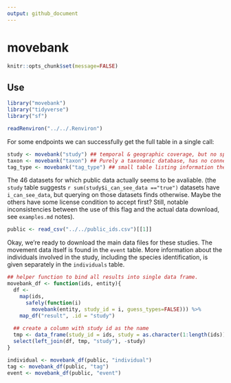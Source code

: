 ```yaml
---
output: github_document
---
```



# movebank

```r
knitr::opts_chunk$set(message=FALSE)
```

## Use

```r
library("movebank")
library("tidyverse")
library("sf")
```

```r
readRenviron("../../.Renviron")
```


For some endpoints we can successfully get the full table in a single call:

```r
study <- movebank("study") ## temporal & geographic coverage, but no species coverage information
taxon <- movebank("taxon") ## Purely a taxonomic database, has no connection to study
tag_type <- movebank("tag_type") ## small table listing information the different types of animal tracker tags
```

The 46 datasets for which public data actually seems to be avaliable. (the `study` table suggests `r sum(study$i_can_see_data =="true")` datasets have `i_can_see_data`, but querying on those datasets finds otherwise.  Maybe the others have some license condition to accept first?  Still, notable inconsistencies between the use of this flag and the actual data download, see `examples.md` notes).  


```r
public <- read_csv("../../public_ids.csv")[[1]]
```

Okay, we're ready to download the main data files for these studies.  The movement data itself is found in the `event` table.  More information about the individuals involved in the study, including the species identification, is given separately in the `individuals` table.  

```r
## helper function to bind all results into single data frame.
movebank_df <- function(ids, entity){
  df <- 
    map(ids, 
      safely(function(i) 
        movebank(entity, study_id = i, guess_types=FALSE))) %>%
    map_df("result", .id = "study")
  
  ## create a column with study id as the name
  tmp <- data_frame(study_id = ids, study = as.character(1:length(ids)))
  select(left_join(df, tmp, "study"), -study)
}

individual <- movebank_df(public, "individual")
tag <- movebank_df(public, "tag")
event <- movebank_df(public, "event")


```
